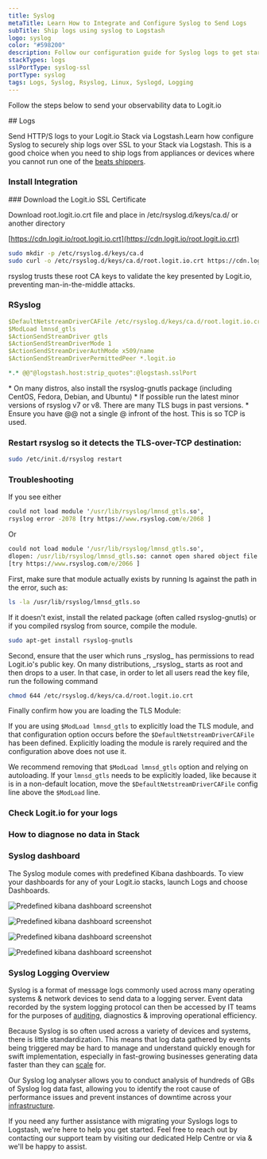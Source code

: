 ```yaml
---
title: Syslog
metaTitle: Learn How to Integrate and Configure Syslog to Send Logs
subTitle: Ship logs using syslog to Logstash
logo: syslog
color: "#598200"
description: Follow our configuration guide for Syslog logs to get started centralising your data using the ELK Stack.
stackTypes: logs
sslPortType: syslog-ssl
portType: syslog
tags: Logs, Syslog, Rsyslog, Linux, Syslogd, Logging
---
```


Follow the steps below to send your observability data to Logit.io

<Steps>
  ## Logs

  Send HTTP/S logs to your Logit.io Stack via Logstash.Learn how configure 
  Syslog to securely ship logs over SSL to your Stack via Logstash. This is 
  a good choice when you need to ship logs from appliances or devices 
  where you cannot run one of the [beats shippers](/integrations/).
  
  ### Install Integration
  <InstallIntegration/>
  ### Download the Logit.io SSL Certificate

  Download root.logit.io.crt file and place in /etc/rsyslog.d/keys/ca.d/ or another directory
          
  [https://cdn.logit.io/root.logit.io.crt](https://cdn.logit.io/root.logit.io.crt)

  ```bash copy
  sudo mkdir -p /etc/rsyslog.d/keys/ca.d
  sudo curl -o /etc/rsyslog.d/keys/ca.d/root.logit.io.crt https://cdn.logit.io/root.logit.io.crt
  ```

  <Callout type="info">
    rsyslog trusts these root CA keys to validate the key presented by Logit.io, preventing man-in-the-middle attacks.
  </Callout>

  ### RSyslog

  ```yaml copy /"@logstash.host:strip_quotes"/ /@logstash.sslPort/
  $DefaultNetstreamDriverCAFile /etc/rsyslog.d/keys/ca.d/root.logit.io.crt
  $ModLoad lmnsd_gtls
  $ActionSendStreamDriver gtls
  $ActionSendStreamDriverMode 1
  $ActionSendStreamDriverAuthMode x509/name
  $ActionSendStreamDriverPermittedPeer *.logit.io

  *.* @@"@logstash.host:strip_quotes":@logstash.sslPort
  ```

  <Callout type="info">
    * On many distros, also install the rsyslog-gnutls package (including CentOS, Fedora, Debian, and Ubuntu)
    * If possible run the latest minor versions of rsyslog v7 or v8. There are many TLS bugs in past versions.
    * Ensure you have @@ not a single @ infront of the host. This is so TCP is used.
  </Callout>

  ### Restart rsyslog so it detects the TLS-over-TCP destination:

  ```bash copy
  sudo /etc/init.d/rsyslog restart
  ```

  ### Troubleshooting

  If you see either

  ```cmd copy
  could not load module '/usr/lib/rsyslog/lmnsd_gtls.so',
  rsyslog error -2078 [try https://www.rsyslog.com/e/2068 ]
  ```

  Or

  ``` cmd copy
  could not load module '/usr/lib/rsyslog/lmnsd_gtls.so', 
  dlopen: /usr/lib/rsyslog/lmnsd_gtls.so: cannot open shared object file: No such file or directory
  [try https://www.rsyslog.com/e/2066 ]
  ```

  <Callout type="info">
    First, make sure that module actually exists by running ls against the path in the error, such as:
  </Callout>

  ```bash copy
  ls -la /usr/lib/rsyslog/lmnsd_gtls.so
  ```

  If it doesn't exist, install the related package (often called rsyslog-gnutls) or if you compiled rsyslog from source, compile the module.

  ```bash copy
  sudo apt-get install rsyslog-gnutls
  ```

  <Callout type="info">
    Second, ensure that the user which runs _rsyslog_ has permissions to read Logit.io's public key. 
    On many distributions, _rsyslog_ starts as root and then drops to a user. In that case, in order to let all users read the key file, run the following command
  </Callout>

  ```bash copy
  chmod 644 /etc/rsyslog.d/keys/ca.d/root.logit.io.crt
  ```

  <Callout type="info">
    Finally confirm how you are loading the TLS Module:
  </Callout>

  If you are using ```$ModLoad lmnsd_gtls``` to explicitly load the TLS module, and that configuration option occurs before the ```$DefaultNetstreamDriverCAFile``` has been 
  defined. Explicitly loading the module is rarely required and the configuration above does not use it. 

  We recommend removing that ```$ModLoad lmnsd_gtls``` option and relying on autoloading. If your ```lmnsd_gtls``` needs to be explicitly loaded, like because it is in a 
  non-default location, move the ```$DefaultNetstreamDriverCAFile``` config line above the ```$ModLoad``` line.

  ### Check Logit.io for your logs

  <LaunchStack utmMedium="logs" utmCampaign="syslog" source="syslog" />

  ### How to diagnose no data in Stack

  <DiagnoseNoData />

  ### Syslog dashboard

  The Syslog module comes with predefined Kibana dashboards. To view your dashboards for any of your Logit.io stacks, launch Logs and choose Dashboards.

  ![Predefined kibana dashboard screenshot](@/images/integrations/filebeat/syslog.png)

  ![Predefined kibana dashboard screenshot](@/images/integrations/filebeat/syslog2.png)

  ![Predefined kibana dashboard screenshot](@/images/integrations/filebeat/syslog3.png)

  ![Predefined kibana dashboard screenshot](@/images/integrations/filebeat/syslog4.png)
    
</Steps>

### Syslog Logging Overview

Syslog is a format of message logs commonly used across many operating systems & network devices to send data to a logging server. Event data 
recorded by the system logging protocol can then be accessed by IT teams for the purposes of [auditing](https://logit.io/solutions/compliance-and-auditing), 
diagnostics & improving operational efficiency.

Because Syslog is so often used across a variety of devices and systems, there is little standardization. This means that log data gathered by 
events being triggered may be hard to manage and understand quickly enough for swift implementation, especially in fast-growing businesses 
generating data faster than they can [scale](https://logit.io/platform/features/hosted-elk/elk-autoscaling) for.

Our Syslog log analyser allows you to conduct analysis of hundreds of GBs of Syslog log data fast, allowing you to identify the root cause of 
performance issues and prevent instances of downtime across your [infrastructure](https://logit.io/solutions/monitoring/infrastructure-monitoring).

If you need any further assistance with migrating your Syslogs logs to Logstash, we're here to help you get started. Feel free to reach out 
by contacting our support team by visiting our dedicated Help Centre or via <IntercomButton text="via live chat" /> & we'll be happy to assist.